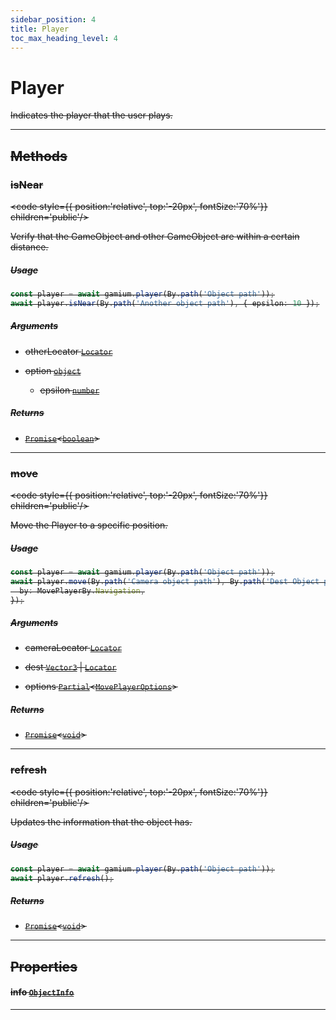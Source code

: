 ```yaml
---
sidebar_position: 4
title: Player
toc_max_heading_level: 4
---
```


# Player <s generated />

Indicates the player that the user plays.

<hr class="solid" />  <s generated />

## Methods <s generated />

### isNear <s generated />

<s childtag /> <code style={{ position:'relative', top:'-20px', fontSize:'70%'}} children='public'/> <s generated />

Verify that the GameObject and other GameObject are within a certain distance.

##### Usage

```ts
const player = await gamium.player(By.path('Object path'));
await player.isNear(By.path('Another object path'), { epsilon: 10 });
```

##### Arguments <s generated />

- otherLocator [`Locator`]( ../types/locator) <s generated />

- option [`object`]( https://developer.mozilla.org/en-US/docs/Web/JavaScript/Reference/Global_Objects/Object) <s generated />

  - epsilon [`number`]( https://developer.mozilla.org/en-US/docs/Web/JavaScript/Reference/Global_Objects/Number) <s generated />

##### Returns <s generated />

- [`Promise`]( https://developer.mozilla.org/en-US/docs/Web/JavaScript/Reference/Global_Objects/Promise)<[`boolean`]( https://developer.mozilla.org/en-US/docs/Web/JavaScript/Reference/Global_Objects/Boolean)> <s generated />

<hr class="solid" />  <s generated />

### move <s generated />

<s childtag /> <code style={{ position:'relative', top:'-20px', fontSize:'70%'}} children='public'/> <s generated />

Move the Player to a specific position.

##### Usage

```ts
const player = await gamium.player(By.path('Object path'));
await player.move(By.path('Camera object path'), By.path('Dest Object path'), {
  by: MovePlayerBy.Navigation,
});
```

##### Arguments <s generated />

- cameraLocator [`Locator`]( ../types/locator) <s generated />

- dest [`Vector3`]( ../types/vector3) | [`Locator`]( ../types/locator) <s generated />

- options [`Partial`]( https://www.typescriptlang.org/docs/handbook/utility-types.html#partialtype)<[`MovePlayerOptions`]( ../types/move-player-options)> <s generated />

##### Returns <s generated />

- [`Promise`]( https://developer.mozilla.org/en-US/docs/Web/JavaScript/Reference/Global_Objects/Promise)<[`void`]( https://developer.mozilla.org/en-US/docs/Web/JavaScript/Reference/Global_Objects/undefined)> <s generated />

<hr class="solid" />  <s generated />

### refresh <s generated />

<s childtag /> <code style={{ position:'relative', top:'-20px', fontSize:'70%'}} children='public'/> <s generated />

Updates the information that the object has.

##### Usage

```ts
const player = await gamium.player(By.path('Object path'));
await player.refresh();
```


##### Returns <s generated />

- [`Promise`]( https://developer.mozilla.org/en-US/docs/Web/JavaScript/Reference/Global_Objects/Promise)<[`void`]( https://developer.mozilla.org/en-US/docs/Web/JavaScript/Reference/Global_Objects/undefined)> <s generated />

<hr class="solid" />  <s generated />

## Properties <s generated />

#### info [`ObjectInfo`]( ../types/object-info) <s generated />

<hr class="solid" />  <s generated />

